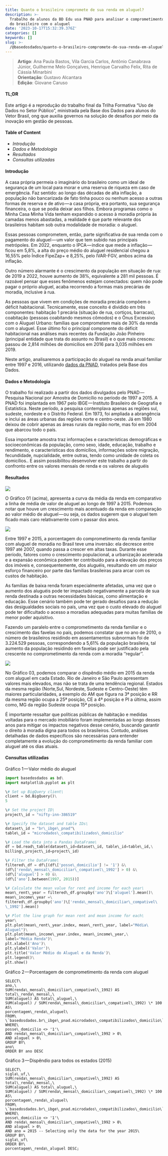 ```yaml
---
title: Quanto o brasileiro compromete de sua renda em aluguel?
description: >-
  Trabalho de alunos da BD Edu usa PNAD para analisar o comprometimento da renda
  do brasileiro com o aluguel
date: '2023-10-17T15:32:39.376Z'
categories: []
keywords: []
slug: >-
  /@basedosdados/quanto-o-brasileiro-compromete-de-sua-renda-em-aluguel-9a0082b213fe
---
```

> **Artigo**: Ana Paula Bastos, Vila Garcia Carlos, Antônio Canabrava Júnior, Guilherme Melo Gonçalves, Henrique Carvalho Felix, Rita de Cássia Minarbini\
> **Orientação**: Gustavo Alcantara\
> **Edição**: Giovane Caruso

#### TL;DR

Este artigo é a reprodução do trabalho final da Trilha Formativa “Uso de Dados no Setor Público”, ministrada pela Base dos Dados para alunos do Vetor Brasil, ong que auxilia governos na solução de desafios por meio da inovação em gestão de pessoas.

#### Table of Content

* *Introdução*
* *Dados e Metodologia*
* *Resultados*
* *Consultas utilizadas*

#### Introdução

A casa própria permeia o imaginário do brasileiro como um ideal de segurança de um local para morar e uma reserva de riqueza em caso de emergência. Faz sentido: ao longo das décadas de alta inflação, a população não bancarizada de fato tinha pouco ou nenhum acesso a outras formas de reserva e de ativo — a casa própria, era portanto, sua segurança financeira, o que se podia deixar aos filhos. Embora programas como o Minha Casa Minha Vida tenham expandido o acesso à moradia própria às camadas menos abastadas, a realidade é que parte relevante dos brasileiros habitam sob outra modalidade de moradia: o aluguel.

Essas pessoas comprometem, então, parte significativa de sua renda com o pagamento do aluguel — um valor que tem subido nas principais metrópoles. Em 2022, enquanto o IPCA — índice que mede a inflação — ficou em 5,8%, a alta do preço médio do aluguel residencial chegou a 16,55% pelo Índice FipeZap+ e 8,25%, pelo IVAR-FGV, ambos acima da inflação.

Outro número alarmante é o crescimento da população em situação de rua: de 2019 a 2022, houve aumento de 38%, equivalente a 281 mil pessoas. É razoável pensar que esses fenômenos estejam conectados: quem não pode pagar o próprio aluguel, acaba recorrendo a formas mais precárias de moradia, inclusive à rua.

As pessoas que vivem em condições de moradia precária compõem o déficit habitacional. Tecnicamente, esse conceito é dividido em três componentes: habitação 1 precária (situação de rua, cortiços, barracas), coabitação (pessoas coabitando mesmos cômodos) e o Ônus Excessivo com o Aluguel Urbano: famílias que comprometem mais de 30% da renda com o aluguel. Esse último foi o principal componente do déficit habitacional nas análises mais recentes da Fundação João Pinheiro (principal entidade que trata do assunto no Brasil) e o que mais cresceu: passou de 2,814 milhões de domicílios em 2016 para 3,035 milhões em 2019.

Neste artigo, analisaremos a participação do aluguel na renda anual familiar entre 1997 e 2016, utilizando [dados da PNAD](https://basedosdados.org/dataset/0cde957f-1b58-425a-b6cd-ba1208515537?table=83062c5c-6b1f-4d54-8cf2-9f541e835bf0), tratados pela Base dos Dados.

#### Dados e Metodologia

O trabalho foi realizado a partir dos dados divulgados pelo PNAD — Pesquisa Nacional por Amostra de Domicílio no período de 1997 a 2015. A PNAD foi implantada em 1967 pelo IBGE — Instituto Brasileiro de Geografia e Estatística. Neste período, a pesquisa contemplava apenas as regiões sul, sudeste, nordeste e o Distrito Federal. Em 1973, foi ampliada a abrangência e inclui as áreas urbanas das regiões norte e centro-oeste. Já em 1980 deixou de cobrir apenas as áreas rurais da região norte, mas foi em 2004 que abarcou todo o país.

Essa importante amostra traz informações e características demográficas e socioeconômicas da população, como sexo, idade, educação, trabalho e rendimento, e características dos domicílios, informações sobre migração, fecundidade, nupcialidade, entre outras, tendo como unidade de coleta os domicílios.. E assim possibilitou desenvolver este trabalho a partir do confronto entre os valores mensais de renda e os valores de aluguéis

#### Resultados

![](https://storage.googleapis.com/basedosdados-website/blog/quanto-o-brasileiro-compromete-de-sua-renda-em-aluguel/image_0.png)

O Gráfico 01 (acima), apresenta a curva da média da renda em comparativo a linha de média de valor de aluguel ao longo de 1997 à 2015. Podemos notar que houve um crescimento mais acentuado da renda em comparação ao valor médio de aluguel — ou seja, os dados sugerem que o aluguel tem ficado mais caro relativamente com o passar dos anos.

![](https://storage.googleapis.com/basedosdados-website/blog/quanto-o-brasileiro-compromete-de-sua-renda-em-aluguel/image_1.png)

Entre 1997 e 2015, a porcentagem do comprometimento da renda familiar com aluguel de moradia no Brasil teve uma inversão: ela decresce entre 1997 até 2007, quando passa a crescer em altas taxas. Durante esse período, fatores como o crescimento populacional, a urbanização acelerada e a expansão econômica podem ter contribuído para a elevação dos preços dos imóveis e, consequentemente, dos aluguéis, resultando em um maior esforço financeiro por parte das famílias brasileiras para arcar com os custos de habitação.

As famílias de baixa renda foram especialmente afetadas, uma vez que o aumento dos aluguéis pode ter impactado negativamente a parcela de sua renda destinada a outras necessidades básicas, como alimentação e educação. Esse cenário também pode ter gerado desafios para a redução das desigualdades sociais no país, uma vez que o custo elevado do aluguel pode ter dificultado o acesso a moradias adequadas para muitas famílias de menor poder aquisitivo.

Fazendo um paralelo entre o comprometimento da renda familiar e o crescimento das favelas no país, podemos constatar que no ano de 2010, o número de brasileiros residindo em assentamentos subnormais foi de 3.224.529 pessoas, correspondendo a 5,61% da população brasileira, tal aumento da população residindo em favelas pode ser justificado pela crescente no comprometimento da renda com a moradia ‘’regular’’.

![](https://storage.googleapis.com/basedosdados-website/blog/quanto-o-brasileiro-compromete-de-sua-renda-em-aluguel/image_2.png)

No Gráfico 03, podemos comparar o dispêndio médio em 2015 da renda com aluguel em cada Estado. Rio de Janeiro e São Paulo apresentam valores mais elevados, mas não se trata de uma tendência regional. Estados da mesma região (Norte,Sul, Nordeste, Sudeste e Centro-Oeste) têm maiores particularidades, a exemplo do AM que figura na 3ª posição e RR da mesma região ocupa a 25ª posição, CE a 4ª posição e PI a última, assim como, MG da região Sudeste ocupa 15ª posição.

É importante ressaltar que políticas públicas de habitação e medidas voltadas para o mercado imobiliário foram implementadas ao longo desses anos para mitigar os impactos negativos desse cenário, buscando garantir o direito à moradia digna para todos os brasileiros. Contudo, análises detalhadas de dados específicos são necessárias para entender completamente a evolução do comprometimento da renda familiar com aluguel até os dias atuais.

#### Consultas utilizadas

Gráfico 1 — Valor médio do aluguel

```python
import basedosdados as bd\
import matplotlib.pyplot as plt

\# Set up BigQuery client\
client = bd.BigQuery()\
5

\# Set the project ID\
project\_id = "nifty-inn-386519"

\# Specify the dataset and table IDs\
dataset\_id = "br\_ibge\_pnad"\
table\_id = "microdados\_compatibilizados\_domicilio"

\# Load the data into a Pandas DataFrame\
df = bd.read\_table(dataset\_id=dataset\_id, table\_id=table\_id,\
billing\_project\_id=project\_id)

\# Filter the DataFrame\
filtered\_df = df\[(df\['posse\_domicilio'] != '1') &\
(df\['renda\_mensal\_domiciliar\_compativel\_1992'] > 0) &\
(df\['aluguel'] > 0) &\
(df\['ano'].between(1997, 2015))]

\# Calculate the mean value for rent and income for each year\
mean\_rent\_year = filtered\_df.groupby('ano')\['aluguel'].mean()\
mean\_income\_year =\
filtered\_df.groupby('ano')\['renda\_mensal\_domiciliar\_compativel\
\_1992'].mean()

\# Plot the line graph for mean rent and mean income for each\
year\
plt.plot(mean\_rent\_year.index, mean\_rent\_year, label="Média\
Aluguel")\
plt.plot(mean\_income\_year.index, mean\_income\_year,\
label="Média Renda")\
plt.xlabel('Ano')\
plt.ylabel('Valor')\
plt.title('Valor Médio do Aluguel e da Renda')\
plt.legend()\
plt.show()
```

Gráfico 2 — Porcentagem de comprometimento da renda com aluguel

```
SELECT\
ano,\
SUM(renda\_mensal\_domiciliar\_compativel\_1992) AS total\_renda\_mensal,\
SUM(aluguel) AS total\_aluguel,\
SUM(aluguel) / SUM(renda\_mensal\_domiciliar\_compativel\_1992) \* 100 AS\
porcentagem\_renda\_aluguel\
FROM\
\`basedosdados.br\_ibge\_pnad.microdados\_compatibilizados\_domicilio\`\
WHERE\
posse\_domicilio <> '1'\
AND renda\_mensal\_domiciliar\_compativel\_1992 > 0\
AND aluguel > 0\
GROUP BY\
ano\
ORDER BY ano DESC
```

Gráfico 3 — Dispêndio para todos os estados (2015)

```
SELECT\
sigla\_uf,\
SUM(renda\_mensal\_domiciliar\_compativel\_1992) AS total\_renda\_mensal,\
SUM(aluguel) AS total\_aluguel,\
SUM(aluguel) / SUM(renda\_mensal\_domiciliar\_compativel\_1992) \* 100 AS\
porcentagem\_renda\_aluguel\
FROM\
\`basedosdados.br\_ibge\_pnad.microdados\_compatibilizados\_domicilio\`\
WHERE\
posse\_domicilio <> '1'\
AND renda\_mensal\_domiciliar\_compativel\_1992 > 0\
AND aluguel > 0\
AND ano = 2015 -- Selecting only the data for the year 2015\
GROUP BY\
sigla\_uf\
ORDER BY\
porcentagem\_renda\_aluguel DESC;
```
